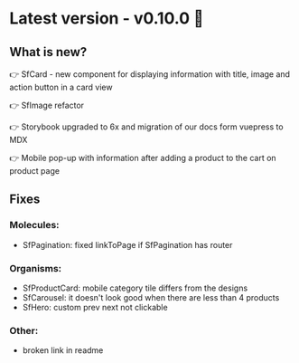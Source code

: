 
<Meta title="Releases/v0.10.0/Change log" />

# Latest version - v0.10.0 🎉

## What is new?

👉 SfCard - new component for displaying information with title, image and action button in a card view

👉 SfImage refactor

👉 Storybook upgraded to 6x and migration of our docs form vuepress to MDX

👉 Mobile pop-up with information after adding a product to the cart on product page

## Fixes

### Molecules:

- SfPagination: fixed linkToPage if SfPagination has router

### Organisms:

- SfProductCard: mobile category tile differs from the designs
- SfCarousel: it doesn't look good when there are less than 4 products
- SfHero: custom prev next not clickable

### Other:

- broken link in readme

